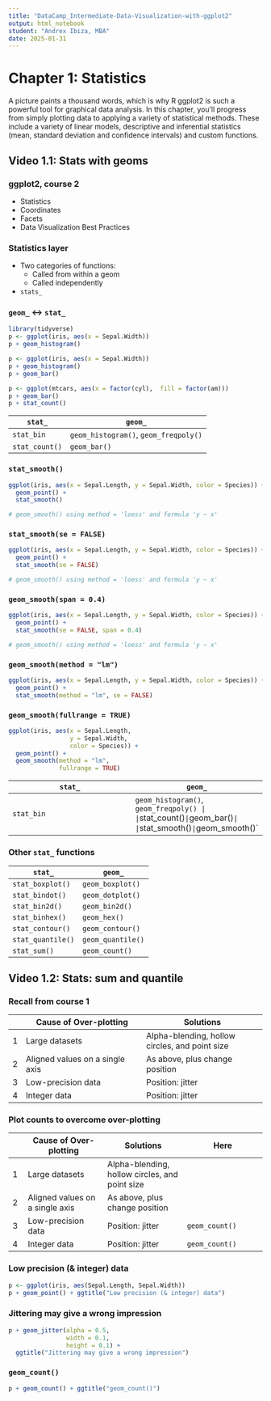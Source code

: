 ```yaml
---
title: "DataCamp_Intermediate-Data-Visualization-with-ggplot2"
output: html_notebook
student: "Andrex Ibiza, MBA"
date: 2025-01-31
---
```


# Chapter 1: Statistics

A picture paints a thousand words, which is why R ggplot2 is such a powerful tool for graphical data analysis. In this chapter, you’ll progress from simply plotting data to applying a variety of statistical methods. These include a variety of linear models, descriptive and inferential statistics (mean, standard deviation and confidence intervals) and custom functions.

## Video 1.1: Stats with geoms

### ggplot2, course 2

-   Statistics
-   Coordinates
-   Facets
-   Data Visualization Best Practices

### Statistics layer

-   Two categories of functions:
    -   Called from within a geom
    -   Called independently
-   `stats_`

### `geom_` \<-\> `stat_`

```r
library(tidyverse)
p <- ggplot(iris, aes(x = Sepal.Width))
p + geom_histogram()
```

```r
p <- ggplot(iris, aes(x = Sepal.Width))
p + geom_histogram()
p + geom_bar()
```

```r
p <- ggplot(mtcars, aes(x = factor(cyl),  fill = factor(am)))
p + geom_bar()
p + stat_count()
```

| `stat_`        | `geom_`                               |
|----------------|---------------------------------------|
| `stat_bin`     | `geom_histogram()`, `geom_freqpoly()` |
| `stat_count()` | `geom_bar()`                          |

### `stat_smooth()`

```r
ggplot(iris, aes(x = Sepal.Length, y = Sepal.Width, color = Species)) +
  geom_point() +
  stat_smooth()

# geom_smooth() using method = 'loess' and formula 'y ~ x'
```

### `stat_smooth(se = FALSE)`

```r
ggplot(iris, aes(x = Sepal.Length, y = Sepal.Width, color = Species)) +
  geom_point() +
  stat_smooth(se = FALSE)

# geom_smooth() using method = 'loess' and formula 'y ~ x'
```

### `geom_smooth(span = 0.4)`

```r
ggplot(iris, aes(x = Sepal.Length, y = Sepal.Width, color = Species)) +
  geom_point() +
  stat_smooth(se = FALSE, span = 0.4)

# geom_smooth() using method = 'loess' and formula 'y ~ x'
```

### `geom_smooth(method = "lm")`

```r
ggplot(iris, aes(x = Sepal.Length, y = Sepal.Width, color = Species)) +
  geom_point() +
  stat_smooth(method = "lm", se = FALSE)
```

### `geom_smooth(fullrange = TRUE)`

```r
ggplot(iris, aes(x = Sepal.Length,
                 y = Sepal.Width,
                 color = Species)) +
  geom_point() +
  geom_smooth(method = "lm", 
              fullrange = TRUE)
```

| `stat_` | `geom_` |
|------------------------------------|------------------------------------|
| `stat_bin` | `geom_histogram()`, `geom_freqpoly() | |`stat_count()`|`geom_bar()`| |`stat_smooth()`|`geom_smooth()\` |

### Other `stat_` functions

| `stat_`           | `geom_`           |
|-------------------|-------------------|
| `stat_boxplot()`  | `geom_boxplot()`  |
| `stat_bindot()`   | `geom_dotplot()`  |
| `stat_bin2d()`    | `geom_bin2d()`    |
| `stat_binhex()`   | `geom_hex()`      |
| `stat_contour()`  | `geom_contour()`  |
| `stat_quantile()` | `geom_quantile()` |
| `stat_sum()`      | `geom_count()`    |

## Video 1.2: Stats: sum and quantile

### Recall from course 1

|   | Cause of Over-plotting | Solutions |
|----|----------------------------------|----------------------------------|
| 1 | Large datasets | Alpha-blending, hollow circles, and point size |
| 2 | Aligned values on a single axis | As above, plus change position |
| 3 | Low-precision data | Position: jitter |
| 4 | Integer data | Position: jitter |

### Plot counts to overcome over-plotting

|   | Cause of Over-plotting | Solutions | Here |
|----|------------------|------------------|------------------|
| 1 | Large datasets | Alpha-blending, hollow circles, and point size |  |
| 2 | Aligned values on a single axis | As above, plus change position |  |
| 3 | Low-precision data | Position: jitter | `geom_count()` |
| 4 | Integer data | Position: jitter | `geom_count()` |

### Low precision (& integer) data

```r
p <- ggplot(iris, aes(Sepal.Length, Sepal.Width))
p + geom_point() + ggtitle("Low precision (& integer) data")
```

### Jittering may give a wrong impression

```r
p + geom_jitter(alpha = 0.5,
                width = 0.1,
                height = 0.1) +
  ggtitle("Jittering may give a wrong impression")
```

### `geom_count()`

```r
p + geom_count() + ggtitle("geom_count()")
```
